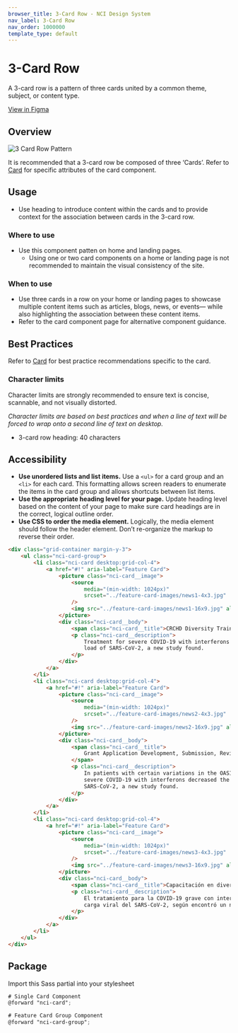 ```yaml
---
browser_title: 3-Card Row - NCI Design System
nav_label: 3-Card Row
nav_order: 1000000
template_type: default
---
```


# 3-Card Row

A 3-card row is a pattern of three cards united by a common theme, subject, or content type.

[View in Figma](https://www.figma.com/community/file/1288512334920909770/ncids-design-kit)

## Overview

![3 Card Row Pattern](./images/card-row_pattern.jpg)

It is recommended that a 3-card row be composed of three ‘Cards’. Refer to [Card](/components/feature-card) for specific attributes of the card component.

## Usage

- Use heading to introduce content within the cards and to provide context for the association between cards in the 3-card row.

### Where to use

- Use this component patten on home and landing pages.
  - Using one or two card components on a home or landing page is not recommended to maintain the visual consistency of the site.

### When to use

- Use three cards in a row on your home or landing pages to showcase multiple content items such as articles, blogs, news, or events— while also highlighting the association between these content items.
- Refer to the card component page for alternative component guidance.

## Best Practices

Refer to [Card](/components/feature-card) for best practice recommendations specific to the card.

### Character limits

Character limits are strongly recommended to ensure text is concise, scannable, and not visually distorted.

_Character limits are based on best practices and when a line of text will be forced to wrap onto a second line of text on desktop._

- 3-card row heading: 40 characters

## Accessibility

- **Use unordered lists and list items.** Use a `<ul>` for a card group and an `<li>` for each card. This formatting allows screen readers to enumerate the items in the card group and allows shortcuts between list items.
- **Use the appropriate heading level for your page.** Update heading level based on the content of your page to make sure card headings are in the correct, logical outline order.
- **Use CSS to order the media element.** Logically, the media element should follow the header element. Don’t re-organize the markup to reverse their order.

```html
<div class="grid-container margin-y-3">
	<ul class="nci-card-group">
		<li class="nci-card desktop:grid-col-4">
			<a href="#!" aria-label="Feature Card">
				<picture class="nci-card__image">
					<source
						media="(min-width: 1024px)"
						srcset="../feature-card-images/news1-4x3.jpg"
					/>
					<img src="../feature-card-images/news1-16x9.jpg" alt="News Image 1" />
				</picture>
				<div class="nci-card__body">
					<span class="nci-card__title">CRCHD Diversity Training</span>
					<p class="nci-card__description">
						Treatment for severe COVID-19 with interferons decreased the viral
						load of SARS-CoV-2, a new study found.
					</p>
				</div>
			</a>
		</li>
		<li class="nci-card desktop:grid-col-4">
			<a href="#!" aria-label="Feature Card">
				<picture class="nci-card__image">
					<source
						media="(min-width: 1024px)"
						srcset="../feature-card-images/news2-4x3.jpg"
					/>
					<img src="../feature-card-images/news2-16x9.jpg" alt="News Image 2" />
				</picture>
				<div class="nci-card__body">
					<span class="nci-card__title">
						Grant Application Development, Submission, Review, & Award
					</span>
					<p class="nci-card__description">
						In patients with certain variations in the OAS1 gene, treatment for
						severe COVID-19 with interferons decreased the viral load of
						SARS-CoV-2, a new study found.
					</p>
				</div>
			</a>
		</li>
		<li class="nci-card desktop:grid-col-4">
			<a href="#!" aria-label="Feature Card">
				<picture class="nci-card__image">
					<source
						media="(min-width: 1024px)"
						srcset="../feature-card-images/news3-4x3.jpg"
					/>
					<img src="../feature-card-images/news3-16x9.jpg" alt="News Image 3" />
				</picture>
				<div class="nci-card__body">
					<span class="nci-card__title">Capacitación en diversidad CRCHD</span>
					<p class="nci-card__description">
						El tratamiento para la COVID-19 grave con interferones disminuyó la
						carga viral del SARS-CoV-2, según encontró un nuevo estudio.
					</p>
				</div>
			</a>
		</li>
	</ul>
</div>
```

## Package

Import this Sass partial into your stylesheet

```scss nopreview
# Single Card Component
@forward "nci-card";

# Feature Card Group Component
@forward "nci-card-group";
```
